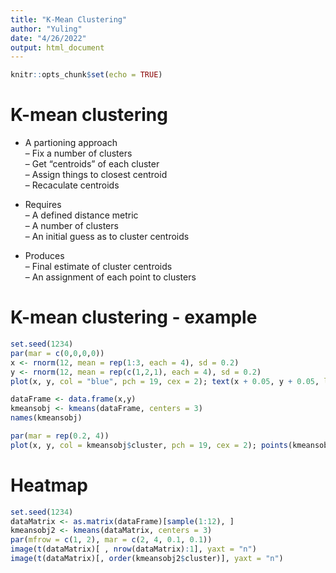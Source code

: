 ```yaml
---
title: "K-Mean Clustering"
author: "Yuling"
date: "4/26/2022"
output: html_document
---
```


```r
knitr::opts_chunk$set(echo = TRUE)
```

# K-mean clustering
* A partioning approach  
  -- Fix a number of clusters  
  -- Get "centroids" of each cluster  
  -- Assign things to closest centroid  
  -- Recaculate centroids  
  
* Requires  
  -- A defined distance metric  
  -- A number of clusters  
  -- An initial guess as to cluster centroids  
  
* Produces  
  -- Final estimate of cluster centroids  
  -- An assignment of each point to clusters
  
# K-mean clustering - example
```r
set.seed(1234)
par(mar = c(0,0,0,0))
x <- rnorm(12, mean = rep(1:3, each = 4), sd = 0.2)
y <- rnorm(12, mean = rep(c(1,2,1), each = 4), sd = 0.2)
plot(x, y, col = "blue", pch = 19, cex = 2); text(x + 0.05, y + 0.05, labels = as.character(1:12))

dataFrame <- data.frame(x,y)
kmeansobj <- kmeans(dataFrame, centers = 3)
names(kmeansobj)

par(mar = rep(0.2, 4))
plot(x, y, col = kmeansobj$cluster, pch = 19, cex = 2); points(kmeansobj$centers, col = 1:3, pch = 3, cex = 3, lwd = 3)
```
# Heatmap
```r
set.seed(1234)
dataMatrix <- as.matrix(dataFrame)[sample(1:12), ]
kmeansobj2 <- kmeans(dataMatrix, centers = 3)
par(mfrow = c(1, 2), mar = c(2, 4, 0.1, 0.1))
image(t(dataMatrix)[ , nrow(dataMatrix):1], yaxt = "n")
image(t(dataMatrix)[, order(kmeansobj2$cluster)], yaxt = "n")
```

